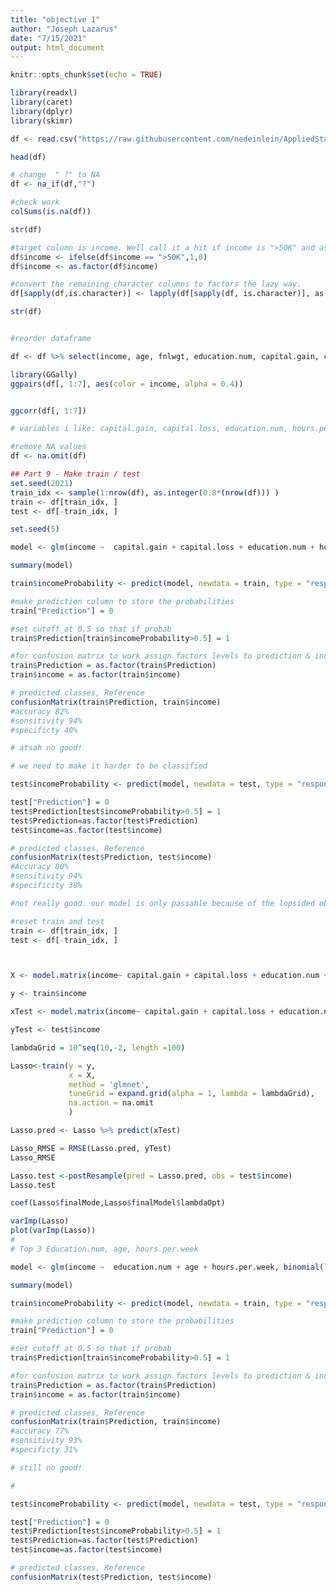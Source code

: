 ```yaml
---
title: "objective 1"
author: "Joseph Lazarus"
date: "7/15/2021"
output: html_document
---
```


```r
knitr::opts_chunk$set(echo = TRUE)
```

```r
library(readxl)
library(caret)
library(dplyr)
library(skimr)
```


```r
df <- read.csv("https://raw.githubusercontent.com/nedeinlein/AppliedStatsProject2/main/data_folder/adult.data.csv", strip.white = TRUE)

head(df)

# change  " ?" to NA
df <- na_if(df,"?")

#check work
colSums(is.na(df))

str(df)

#target column is income. Well call it a hit if income is ">50K" and assigning it a 1 else 0 this will help match the logit probabilites. Also no NA's in income so this should work. 
df$income <- ifelse(df$income == ">50K",1,0)
df$income <- as.factor(df$income)

#convert the remaining character columns to factors the lazy way.
df[sapply(df,is.character)] <- lapply(df[sapply(df, is.character)], as.factor)

str(df)


#reorder dataframe 

df <- df %>% select(income, age, fnlwgt, education.num, capital.gain, capital.loss, hours.per.week, workclass, education, marital.status, occupation, relationship, race, sex, native.country)
```

```r
library(GGally)
ggpairs(df[, 1:7], aes(color = income, alpha = 0.4))


ggcorr(df[, 1:7])
```

```r
# variables i like: capital.gain, capital.loss, education.num, hours.per.week, age

#remove NA values
df <- na.omit(df)

## Part 9 - Make train / test
set.seed(2021)
train_idx <- sample(1:nrow(df), as.integer(0.8*(nrow(df))) )
train <- df[train_idx, ]
test <- df[-train_idx, ]

```

```r
set.seed(5)

model <- glm(income ~  capital.gain + capital.loss + education.num + hours.per.week + age + fnlwgt, binomial(link = 'logit'), data = train)

summary(model)

train$incomeProbability <- predict(model, newdata = train, type = "response")

#make prediction column to store the probabilities
train["Prediction"] = 0

#set cutoff at 0.5 so that if probab
train$Prediction[train$incomeProbability>0.5] = 1

#for confusion matrix to work assign factors levels to prediction & income cols
train$Prediction = as.factor(train$Prediction)
train$income = as.factor(train$income)

# predicted classes, Reference
confusionMatrix(train$Prediction, train$income)
#accuracy 82%
#sensitivity 94%
#specificty 40% 

# atsah no good!

# we need to make it harder to be classified

test$incomeProbability <- predict(model, newdata = test, type = "response")

test["Prediction"] = 0
test$Prediction[test$incomeProbability>0.5] = 1
test$Prediction=as.factor(test$Prediction)
test$income=as.factor(test$income)

# predicted classes, Reference
confusionMatrix(test$Prediction, test$income)
#Accuracy 80%
#sensitivity 94%
#specificity 38%

#not really good. our model is only passable because of the lopsided observations in the 0. we could lower the income probability at the sacrifice of specificty. But whats really going on is a an strong overlap between probabilites dist from our current predictors. Lets try and use LASSO and PCA to help get better predictors. 
```


```r
#reset train and test 
train <- df[train_idx, ]
test <- df[-train_idx, ]



X <- model.matrix(income~ capital.gain + capital.loss + education.num + hours.per.week + age + fnlwgt,train)[,-1]

y <- train$income

xTest <- model.matrix(income~ capital.gain + capital.loss + education.num + hours.per.week + age + fnlwgt,test)[,-1]

yTest <- test$income

lambdaGrid = 10^seq(10,-2, length =100)

Lasso<-train(y = y,
             x = X,
             method = 'glmnet',
             tuneGrid = expand.grid(alpha = 1, lambda = lambdaGrid),
             na.action = na.omit
             )

Lasso.pred <- Lasso %>% predict(xTest)

Lasso_RMSE = RMSE(Lasso.pred, yTest)
Lasso_RMSE

Lasso.test <-postResample(pred = Lasso.pred, obs = test$income)
Lasso.test

coef(Lasso$finalMode,Lasso$finalModel$lambdaOpt)

varImp(Lasso)
plot(varImp(Lasso))
# 
# Top 3 Education.num, age, hours.per.week

```


```r

model <- glm(income ~  education.num + age + hours.per.week, binomial(link = 'logit'), data = train)

summary(model)

train$incomeProbability <- predict(model, newdata = train, type = "response")

#make prediction column to store the probabilities
train["Prediction"] = 0

#set cutoff at 0.5 so that if probab
train$Prediction[train$incomeProbability>0.5] = 1

#for confusion matrix to work assign factors levels to prediction & income cols
train$Prediction = as.factor(train$Prediction)
train$income = as.factor(train$income)

# predicted classes, Reference
confusionMatrix(train$Prediction, train$income)
#accuracy 77%
#sensitivity 93%
#specificty 31% 

# still no good!

# 

test$incomeProbability <- predict(model, newdata = test, type = "response")

test["Prediction"] = 0
test$Prediction[test$incomeProbability>0.5] = 1
test$Prediction=as.factor(test$Prediction)
test$income=as.factor(test$income)

# predicted classes, Reference
confusionMatrix(test$Prediction, test$income)
```



